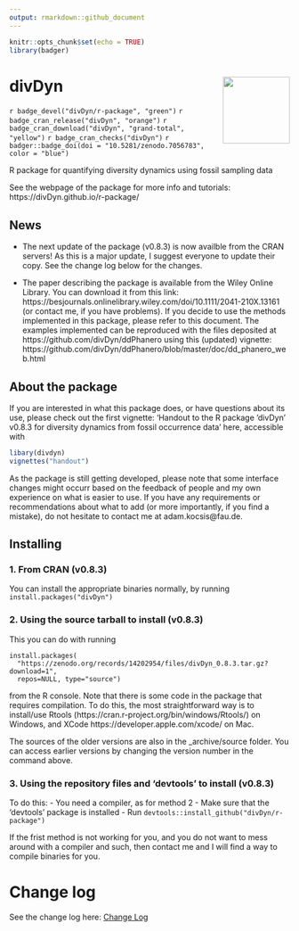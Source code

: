---
output: rmarkdown::github_document
---


```{r setup, include=FALSE}
knitr::opts_chunk$set(echo = TRUE)
library(badger)
```

# divDyn <img src="man/figures/logo.png" align="right" width="120"/>

`r badge_devel("divDyn/r-package", "green")`
`r badge_cran_release("divDyn", "orange")`
`r badge_cran_download("divDyn", "grand-total", "yellow")`
`r badge_cran_checks("divDyn")`
`r badger::badge_doi(doi = "10.5281/zenodo.7056783", color = "blue")` 

R package for quantifying diversity dynamics using fossil sampling data

See the webpage of the package for more info and tutorials: https://divDyn.github.io/r-package/


## News

- The next update of the package (v0.8.3) is now availble from the CRAN servers! As this is a major update, I suggest everyone to update their copy. See the change log below for the changes. 

- The paper describing the package is available from the Wiley Online Library. You can download it from this link:
https://besjournals.onlinelibrary.wiley.com/doi/10.1111/2041-210X.13161 
(or contact me, if you have problems). If you decide to use the methods implemented in this package, please refer to this document. The examples implemented can be reproduced with the files deposited at
https://github.com/divDyn/ddPhanero
using this (updated) vignette:
https://github.com/divDyn/ddPhanero/blob/master/doc/dd_phanero_web.html


## About the package

If you are interested in what this package does, or have questions about its use, please check out the first vignette: 'Handout to the R package 'divDyn' v0.8.3 for diversity dynamics from fossil occurrence data' here, accessible with

```{r, echo=TRUE, eval=FALSE}
libary(divdyn)
vignettes("handout")
```

As the package is still getting developed, please note that some interface changes might occurr based on the feedback of people and my own experience on what is easier to use. If you have any requirements or recommendations about what to add (or more importantly, if you find a mistake), do not hesitate to contact me at adam.kocsis@fau.de.


## Installing 

### 1. From CRAN (v0.8.3)

You can install the appropriate binaries normally, by running 
`install.packages("divDyn")`

### 2. Using the source tarball to install (v0.8.3)
This you can do with running
```
install.packages(
  "https://zenodo.org/records/14202954/files/divDyn_0.8.3.tar.gz?download=1", 
  repos=NULL, type="source")
```

from the R console. Note that there is some code in the package that requires compilation. To do this, the most straightforward way is to install/use Rtools (https://cran.r-project.org/bin/windows/Rtools/) on Windows, and XCode https://developer.apple.com/xcode/ on Mac.

The sources of the older versions are also in the _archive/source folder. You can access earlier versions by changing the version number in the command above.

### 3. Using the repository files and 'devtools' to install (v0.8.3)

To do this:
- You need a compiler, as for method 2
- Make sure that the 'devtools' package is installed
- Run `devtools::install_github("divDyn/r-package")`

If the frist method is not working for you, and you do not want to mess around with a compiler and such, then contact me and I will find a way to compile binaries for you.

# Change log

See the change log here: [Change Log](https://github.com/divDyn/r-package/blob/master/inst/NEWS)
